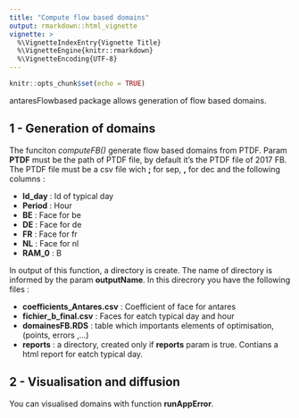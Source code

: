 ```yaml
---
title: "Compute flow based domains"
output: rmarkdown::html_vignette
vignette: >
  %\VignetteIndexEntry{Vignette Title}
  %\VignetteEngine{knitr::rmarkdown}
  %\VignetteEncoding{UTF-8}
---
```



```r
knitr::opts_chunk$set(echo = TRUE)
```


antaresFlowbased package allows generation of flow based domains.

## 1 - Generation of domains

The funciton *computeFB()* generate flow based domains from PTDF. Param **PTDF** must be the path of PTDF file, by default it's the PTDF file of 2017 FB. 
The PTDF file must be a csv file wich **;** for sep, **,** for dec and the following columns :

* **Id_day** : Id of typical day
* **Period** : Hour
* **BE** : Face for be
* **DE** : Face for de
* **FR** : Face for fr
* **NL** : Face for nl
* **RAM_0** : B

In output of this function, a directory is create. The name of directory is informed by the param **outputName**. In this direcrory you have the following files :

* **coefficients_Antares.csv** : Coefficient of face for antares
* **fichier_b_final.csv** : Faces for eatch typical day and hour
* **domainesFB.RDS** : table which importants elements of optimisation, (points, errors ,...)
* **reports** : a directory, created only if **reports** param is true. Contians a html report for eatch typical day.

## 2 - Visualisation and diffusion

You can visualised domains with function **runAppError**.